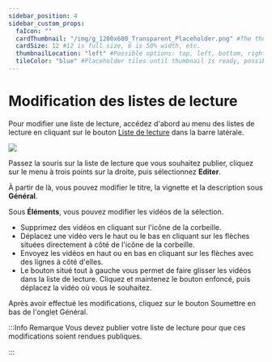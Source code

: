 ---
sidebar_position: 4
sidebar_custom_props:
  faIcon: ""
  cardThumbnail: "/img/g_1200x600_Transparent_Placeholder.png" #The thumbnail on the category card.
  cardSize: 12 #12 is full size, 6 is 50% width, etc.
  thumbnailLocation: "left" #Possible options: top, left, bottom, right, none
  tileColor: "blue" #Placeholder tiles until thumbnail is ready, possible options: blue, cream, darkpurple, lightpurple, mauve, orange, pink, none
---

# Modification des listes de lecture

Pour modifier une liste de lecture, accédez d'abord au menu des listes de lecture en cliquant sur le bouton <a href="https://odysee.com/$/playlists"><OdyseeIcon type="Playlist"/> Liste de lecture</a> dans la barre latérale.

![](/img/fr/Listedelecture.png)

Passez la souris sur la liste de lecture que vous souhaitez publier, cliquez sur le menu à trois points sur la droite, puis sélectionnez **Editer**.

À partir de là, vous pouvez modifier le titre, la vignette et la description sous **Général**.

Sous **Éléments**, vous pouvez modifier les vidéos de la sélection.

- Supprimez des vidéos en cliquant sur l'icône de la corbeille.
- Déplacez une vidéo vers le haut ou le bas en cliquant sur les flèches situées directement à côté de l'icône de la corbeille.
- Envoyez les vidéos en haut ou en bas en cliquant sur les flèches avec des lignes à côté d'elles.
- Le bouton situé tout à gauche vous permet de faire glisser les vidéos dans la liste de lecture. Cliquez et maintenez le bouton enfoncé, puis déplacez la vidéo où vous le souhaitez.

Après avoir effectué les modifications, cliquez sur le bouton <PrimaryOdyseeButton>Soumettre</PrimaryOdyseeButton> en bas de l'onglet Général.

:::Info Remarque 
Vous devez publier votre liste de lecture pour que ces modifications soient rendues publiques.

:::
